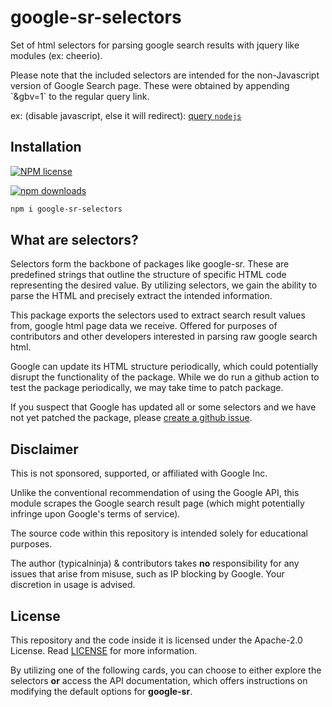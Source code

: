 

# google-sr-selectors

Set of html selectors for parsing google search results with jquery like modules (ex: cheerio).

<Callout type="info" emoji="🕵️‍♂️">
   Please note that the included selectors are intended for the non-Javascript version of Google Search page. 
   These were obtained by appending `&gbv=1` to the regular query link.

   ex: (disable javascript, else it will redirect): [query `nodejs`](https://www.google.com/search?hl=en&q=nodejs&gbv=1)
</Callout>

## Installation

[![NPM license](https://img.shields.io/npm/l/google-sr-selectors)](https://www.npmjs.com/package/google-sr-selectors)

[![npm downloads](https://img.shields.io/npm/dw/google-sr-selectors)](https://www.npmjs.com/package/google-sr-selectors)


```sh npm2yarn
npm i google-sr-selectors
```

## What are selectors?

Selectors form the backbone of packages like google-sr. These are predefined strings that outline the structure of specific HTML code representing the desired value. 
By utilizing selectors, we gain the ability to parse the HTML and precisely extract the intended information.

This package exports the selectors used to extract search result values from, google html page data we receive.
Offered for purposes of contributors and other developers interested in parsing raw google search html.

<Callout type="default" emoji="🛠️">
   Google can update its HTML structure periodically, which could potentially disrupt the functionality of the package. 
   While we do run a github action to test the package periodically, we may take time to patch package.

   If you suspect that Google has updated all or some selectors and we have not yet patched the package, please [create a github issue](https://github.com/typicalninja/google-sr/issues/new?assignees=&labels=bug&projects=&template=bug_report.md&title=[BUG]%20Selectors%20outdated).
</Callout>

## Disclaimer

This is not sponsored, supported, or affiliated with Google Inc.

Unlike the conventional recommendation of using the Google API, this module scrapes the Google search result page (which might potentially infringe upon Google's terms of service).

The source code within this repository is intended solely for educational purposes.

The author (typicalninja) & contributors takes **no** responsibility for any issues that arise from misuse, such as IP blocking by Google. Your discretion in usage is advised.

## License

This repository and the code inside it is licensed under the Apache-2.0 License. Read [LICENSE](./LICENSE) for more information.

By utilizing one of the following cards, 
you can choose to either explore the selectors 
**or** access the API documentation, 
which offers instructions on modifying the default options for **google-sr**.

<Cards>
  <Card icon="🔍" title="View selectors" href="/google/selectors/selectors" />
  <Card icon="📚" title="View API dcoumentation" href="/google/sr/api#selectors" />
</Cards>